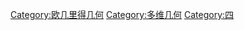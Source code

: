 {{catmore|四维几何}}


[[Category:欧几里得几何|Category:欧几里得几何]]
[[Category:多维几何|Category:多维几何]]
[[Category:四|Category:四]]
